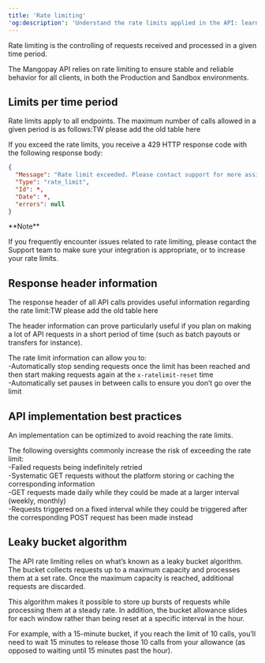 ```yaml
---
title: 'Rate limiting'
'og:description': 'Understand the rate limits applied in the API: learn about the response headers that can help you manage rate limiting, plus best practices for your integration.'
---  
```


Rate limiting is the controlling of requests received and processed in a given time period.   

The Mangopay API relies on rate limiting to ensure stable and reliable behavior for all clients, in both the Production and Sandbox environments.  

## Limits per time period  

Rate limits apply to all endpoints. The maximum number of calls allowed in a given period is as follows:TW please add the old table here  

If you exceed the rate limits, you receive a 429 HTTP response code with the following response body:  
```json Rate limit reached – Response example
{
  "Message": "Rate limit exceeded. Please contact support for more assistance",
  "Type": "rate_limit",
  "Id": *,
  "Date": *,
  "errors": null
}
```  

<Note>  
**Note** 
  
If you frequently encounter issues related to rate limiting, please contact the Support team to make sure your integration is appropriate, or to increase your rate limits.  
</Note>  

## Response header information  

The response header of all API calls provides useful information regarding the rate limit:TW please add the old table here  

The header information can prove particularly useful if you plan on making a lot of API requests in a short period of time (such as batch payouts or transfers for instance).   

The rate limit information can allow you to:  
-Automatically stop sending requests once the limit has been reached and then start making requests again at the `x-ratelimit-reset` time  
-Automatically set pauses in between calls to ensure you don’t go over the limit  

## API implementation best practices  

An implementation can be optimized to avoid reaching the rate limits.  

The following oversights commonly increase the risk of exceeding the rate limit:  
-Failed requests being indefinitely retried  
-Systematic GET requests without the platform storing or caching the corresponding information  
-GET requests made daily while they could be made at a larger interval (weekly, monthly)  
-Requests triggered on a fixed interval while they could be triggered after the corresponding POST request has been made instead  

## Leaky bucket algorithm  

The API rate limiting relies on what’s known as a leaky bucket algorithm. The bucket collects requests up to a maximum capacity and processes them at a set rate. Once the maximum capacity is reached, additional requests are discarded.  

This algorithm makes it possible to store up bursts of requests while processing them at a steady rate. In addition, the bucket allowance slides for each window rather than being reset at a specific interval in the hour.  

For example, with a 15-minute bucket, if you reach the limit of 10 calls, you’ll need to wait 15 minutes to release those 10 calls from your allowance (as opposed to waiting until 15 minutes past the hour).